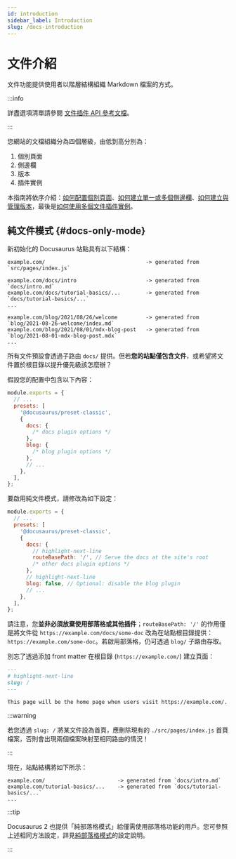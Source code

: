 ```yaml
---
id: introduction
sidebar_label: Introduction
slug: /docs-introduction
---
```


# 文件介紹

文件功能提供使用者以階層結構組織 Markdown 檔案的方式。

:::info

詳盡選項清單請參閱 [文件插件 API 參考文檔](./../../api/plugins/plugin-content-docs.mdx)。

:::

您網站的文檔組織分為四個層級，由低到高分別為：

1. 個別頁面
2. 側邊欄
3. 版本
4. 插件實例

本指南將依序介紹：[如何配置個別頁面](./docs-create-doc.mdx)、[如何建立單一或多個側邊欄](./sidebar/index.mdx)、[如何建立與管理版本](./versioning.mdx)，最後是[如何使用多個文件插件實例](./docs-multi-instance.mdx)。

## 純文件模式 {#docs-only-mode}

新初始化的 Docusaurus 站點具有以下結構：

```
example.com/                                -> generated from `src/pages/index.js`

example.com/docs/intro                      -> generated from `docs/intro.md`
example.com/docs/tutorial-basics/...        -> generated from `docs/tutorial-basics/...`
...

example.com/blog/2021/08/26/welcome         -> generated from `blog/2021-08-26-welcome/index.md`
example.com/blog/2021/08/01/mdx-blog-post   -> generated from `blog/2021-08-01-mdx-blog-post.mdx`
...
```

所有文件預設會透過子路由 `docs/` 提供。但若**您的站點僅包含文件**，或希望將文件置於根目錄以提升優先級該怎麼辦？

假設您的配置中包含以下內容：

```js title="docusaurus.config.js"
module.exports = {
  // ...
  presets: [
    '@docusaurus/preset-classic',
    {
      docs: {
        /* docs plugin options */
      },
      blog: {
        /* blog plugin options */
      },
      // ...
    },
  ],
};
```

要啟用純文件模式，請修改為如下設定：

```js title="docusaurus.config.js"
module.exports = {
  // ...
  presets: [
    '@docusaurus/preset-classic',
    {
      docs: {
        // highlight-next-line
        routeBasePath: '/', // Serve the docs at the site's root
        /* other docs plugin options */
      },
      // highlight-next-line
      blog: false, // Optional: disable the blog plugin
      // ...
    },
  ],
};
```

請注意，您**並非必須放棄使用部落格或其他插件**；`routeBasePath: '/'` 的作用僅是將文件從 `https://example.com/docs/some-doc` 改為在站點根目錄提供：`https://example.com/some-doc`。若啟用部落格，仍可透過 `blog/` 子路由存取。

別忘了透過添加 front matter 在根目錄 (`https://example.com/`) 建立頁面：

```md title="docs/intro.md"
---
# highlight-next-line
slug: /
---

This page will be the home page when users visit https://example.com/.
```

:::warning

若您透過 `slug: /` 將某文件設為首頁，應刪除現有的 `./src/pages/index.js` 首頁檔案，否則會出現兩個檔案映射至相同路由的情況！

:::

現在，站點結構將如下所示：

```
example.com/                       -> generated from `docs/intro.md`
example.com/tutorial-basics/...    -> generated from `docs/tutorial-basics/...`
...
```

:::tip

Docusaurus 2 也提供「純部落格模式」給僅需使用部落格功能的用戶。您可參照上述相同方法設定，詳見[純部落格模式](../../blog.mdx#blog-only-mode)的設定說明。

:::